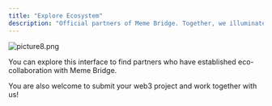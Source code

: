 ```yaml
---
title: "Explore Ecosystem"
description: "Official partners of Meme Bridge. Together, we illuminate the future of Web3.0."
---
```


![picture8.png](/images/picture8.png)

You can explore this interface to find partners who have established eco-collaboration with Meme Bridge.

You are also welcome to submit your web3 project and work together with us\!